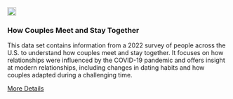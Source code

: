 <div class="grid-item" data-featured="true" data-tags="r">
  <img src="/website_files/img/hcmst.png" width="20px" height="20px">
  <h3>How Couples Meet and Stay Together</h3>
  <p>
<strong></strong>This data set contains information from a 2022 survey of people across the U.S. to understand how couples meet and stay together. It focuses on how relationships were influenced by the COVID-19 pandemic and offers insight at modern relationships, including changes in dating habits and how couples adapted during a challenging time.
</p>
  <a href="https://diverse-data-hub.github.io/website_files/description_pages/hcmst.html" class="btn btn-outline-dark">More Details</a>
</div>